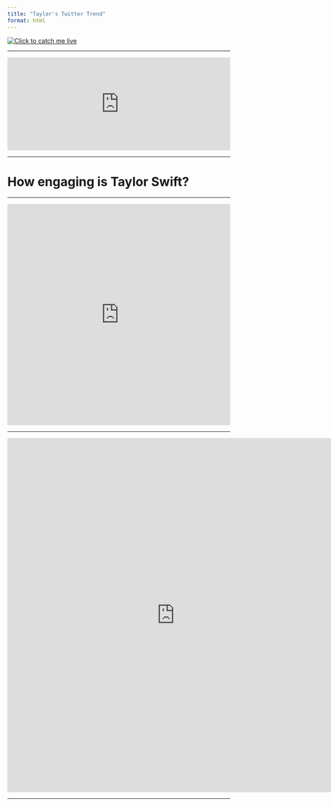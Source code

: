 ---
title: "Taylor's Twitter Trend"
format: html
---

[![**Click to catch me live**](ERASTOUR.jpg)](https://twitter.com/TSTheErasTour)

------------------------------------------------------------------------

```{=html}
<iframe height="210" width="100%" frameborder="yes" src="https://cjyryan.shinyapps.io/TaylorBanner/"></iframe>
```

------------------------------------------------------------------------

# How engaging is Taylor Swift?

------------------------------------------------------------------------

```{=html}
<iframe height="500" width="100%" frameborder="no" src="https://cjyryan.shinyapps.io/TaylorTweetCount/"></iframe>
```
```{=html}
```

------------------------------------------------------------------------

```{=html}
<iframe height="800" width="150%" frameborder="no" src="https://cjyryan.shinyapps.io/TaylorTweetClick/"></iframe>
```

------------------------------------------------------------------------
